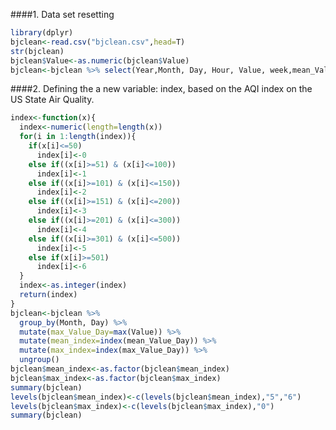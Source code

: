 ####1. Data set resetting

```r
library(dplyr)
bjclean<-read.csv("bjclean.csv",head=T)
str(bjclean)
bjclean$Value<-as.numeric(bjclean$Value)
bjclean<-bjclean %>% select(Year,Month, Day, Hour, Value, week,mean_Value_Day)
```

####2. Defining the a new variable: index, based on the AQI index on the US State Air Quality.

```r
index<-function(x){
  index<-numeric(length=length(x))
  for(i in 1:length(index)){
    if(x[i]<=50) 
      index[i]<-0
    else if((x[i]>=51) & (x[i]<=100)) 
      index[i]<-1
    else if((x[i]>=101) & (x[i]<=150))
      index[i]<-2
    else if((x[i]>=151) & (x[i]<=200)) 
      index[i]<-3
    else if((x[i]>=201) & (x[i]<=300))
      index[i]<-4
    else if((x[i]>=301) & (x[i]<=500)) 
      index[i]<-5
    else if(x[i]>=501) 
      index[i]<-6
  }
  index<-as.integer(index)
  return(index)
}
bjclean<-bjclean %>% 
  group_by(Month, Day) %>%
  mutate(max_Value_Day=max(Value)) %>%
  mutate(mean_index=index(mean_Value_Day)) %>%
  mutate(max_index=index(max_Value_Day)) %>%
  ungroup()
bjclean$mean_index<-as.factor(bjclean$mean_index)
bjclean$max_index<-as.factor(bjclean$max_index)
summary(bjclean)
levels(bjclean$mean_index)<-c(levels(bjclean$mean_index),"5","6")
levels(bjclean$max_index)<-c(levels(bjclean$max_index),"0")
summary(bjclean)
```
